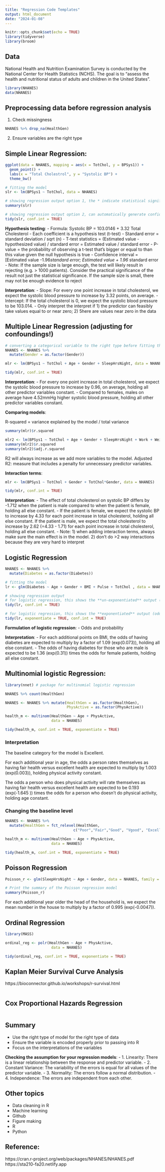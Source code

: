 ```yaml
---
title: "Regression Code Templates"
output: html_document
date: "2024-01-08"
---
```


```r
knitr::opts_chunk$set(echo = TRUE)
library(tidyverse)
library(broom)
```

## Data
National Health and Nutrition Examination Survey is conducted by the National Center for Health Statistics (NCHS). The goal is to "assess the health and nutritional status of adults and children in the United States".

```r
library(NHANES)
data(NHANES)
```

## Preprocessing data before regression analysis

1. Check missingness

```r
NHANES %>% drop_na(HealthGen)
```

2. Ensure variables are the right type

## Simple Linear Regression:

```r
ggplot(data = NHANES, mapping = aes(x = TotChol, y = BPSys1)) +
  geom_point() +
  labs(x = "Total Cholestrol", y = "Systolic BP") + 
  theme_bw()
```


```r
# fitting the model
slr <- lm(BPSys1 ~ TotChol, data = NHANES)

# showing regression output option 1, the * indicate statistical significance
summary(slr)

# showing regression output option 2, can automatically generate confidence intervals, 95% by default.
tidy(slr, conf.int = TRUE)
```

**Hypothesis testing**: 
- Formula: Systolic BP = 103.0146 + 3.32 Total Cholesterol
- Each coefficient is a hypothesis test (t-test)
  - Standard error = standard deviation / sqrt (n)
  - T-test statistics = (Estimated value - hypothesized value) / standard error = Estimated value / standard error
  - P-value = the probability of observing a t-test that's bigger or equal to than this value given the null hypothesis is true
  - Confidence interval = [Estimated value -1.96*standard error; Estimated value + 1.96* standard error
- Note: If the sample size is large enough, the test will likely result in rejecting (e.g. > 1000 patients). Consider the practical significance of the result not just the statistical significance. If the sample size is small, there may not be enough evidence to reject

**Interpretation**: 
- Slope: For every one point increase in total cholesterol, we expect the systolic blood pressure to increase by 3.32 points, on average.
- Intercept: If the total cholesterol is 0, we expect the systolic blood pressure to be 103.014.
  - Only interpret the interpret if 1) the predictor can feasibly take values equal to or near zero; 2) 5here are values near zero in the data


## Multiple Linear Regression (adjusting for confoundings!)

```r
# converting a categorical variable to the right type before fitting the model
NHANES <- NHANES %>%
  mutate(Gender = as.factor(Gender))

mlr <- lm(BPSys1 ~ TotChol + Age + Gender + SleepHrsNight, data = NHANES)

tidy(mlr, conf.int = TRUE)
```

**Interpretation**: 
- For every one point increase in total cholesterol, we expect the systolic blood pressure to increase by 0.96, on average, holding all other predictor variables constant.
- Compared to females, males on average have 4.52mmHg higher systolic blood pressure, holding all other predictor variables constant.

**Comparing models**: 

R-squared = variance explained by the model / total variance

```r
summary(mlr)$r.squared 
```

```r
mlr2 <- lm(BPSys1 ~ TotChol + Age + Gender + SleepHrsNight + Work + Weight + Height + Pulse, data = NHANES)
summary(mlr2)$r.squared
summary(mlr2)$adj.r.squared
```

R2 will always increase as we add more variables to the model. Adjusted R2: measure that includes a penalty for unnecessary predictor variables. 

**Interaction terms**:

```r
mlr <- lm(BPSys1 ~ TotChol + Gender + TotChol*Gender, data = NHANES)

tidy(mlr, conf.int = TRUE)
```


**Interpretation**:
- The effect of total cholesterol on systolic BP differs by -1.712 when the patient is male compared to when the patient is female, holding all else constant.
- If the patient is female, we expect the systolic BP to increase by 4.33 for each point increase in total cholesterol, holding all else constant. If the patient is male, we expect the total cholesterol to increase by 2.62 (=4.33 - 1.71) for each point increase in total cholesterol, holding all else constant.
- Note: 1) when adding interaction terms, always make sure the main effect is in the model. 2) don't do >2 way interactions because they are very hard to interpret

## Logistic Regression 

```r
NHANES <- NHANES %>%
  mutate(Diabetes = as.factor(Diabetes))

# fitting the model
lr <- glm(Diabetes ~ Age + Gender + BMI + Pulse + TotChol , data = NHANES, family = "binomial")

# showing regression output
# for logistic regression, this shows the **un-exponentiated** output (log odds ratio)
tidy(lr, conf.int = TRUE)

# for logistic regression, this shows the **exponentiated** output (odds ratio)
tidy(lr, exponentiate = TRUE, conf.int = TRUE)
```

**Formulation of logistic regression**: 
- Odds and probability

**Interpretation**: 
- For each additional points on BMI, the odds of having diabetes are expected to multiply by a factor of 1.09 (exp(0.073)), holding all else constant.
- The odds of having diabetes for those who are male is expected to be 1.36 (exp(0.31)) times the odds for female patients, holding all else constant. 

## Multinomial logistic Regression: 

```r
library(nnet) # package for multinomial logistic regression

NHANES %>% count(HealthGen)
```

```r
NHANES <- NHANES %>% mutate(HealthGen = as.factor(HealthGen), 
                            PhysActive = as.factor(PhysActive))

```

```r
health_m <- multinom(HealthGen ~ Age + PhysActive, 
                     data = NHANES)

tidy(health_m, conf.int = TRUE, exponentiate = TRUE)
```

### Interpretation

The baseline category for the model is Excellent.

For each additional year in age, the odds a person rates themselves as having fair health versus excellent health are expected to multiply by 1.003 (exp(0.003)), holding physical activity constant.

The odds a person who does physical activity will rate themselves as having fair health versus excellent health are expected to be 0.193 (exp(-1.645 )) times the odds for a person who doesn't do physical activity, holding age constant.

### Changing the baseline level

```r
NHANES <- NHANES %>% 
  mutate(HealthGen = fct_relevel(HealthGen, 
                               c("Poor","Fair","Good", "Vgood", "Excellent")))

health_m <- multinom(HealthGen ~ Age + PhysActive, 
                     data = NHANES)

tidy(health_m, conf.int = TRUE, exponentiate = TRUE)
```

## Poisson Regression 

```r
Poisson_r <- glm(SleepHrsNight ~ Age + Gender, data = NHANES, family = "poisson")

# Print the summary of the Poisson regression model
summary(Poisson_r)
```

For each additional year older the head of the household is, we expect the mean number in the house to multiply by a factor of 0.995 (exp(-0.0047)).

## Ordinal Regression

```r
library(MASS)

ordinal_reg <- polr(HealthGen ~ Age + PhysActive, 
                     data = NHANES)

tidy(ordinal_reg, conf.int = TRUE, exponentiate = TRUE)
```

## Kaplan Meier Survival Curve Analysis

https://bioconnector.github.io/workshops/r-survival.html

```r
```


## Cox Proportional Hazards Regression

```r

```


## Summary
- Use the right type of model for the right type of data
- Ensure the variable is encoded properly prior to passing into R
- Focus on the interpretations of the variables

**Checking the assumption for your regression models**: 
- 1. Linearity: There is a linear relationship between the response and predictor variable.
- 2. Constant Variance: The variability of the errors is equal for all values of the predictor variable.
- 3. Normality: The errors follow a normal distribution.
- 4. Independence: The errors are independent from each other.


## Other topics
- Data cleaning in R 
- Machine learning
- Github
- Figure making
- R
- Python

## Reference: 
https://cran.r-project.org/web/packages/NHANES/NHANES.pdf
https://sta210-fa20.netlify.app




